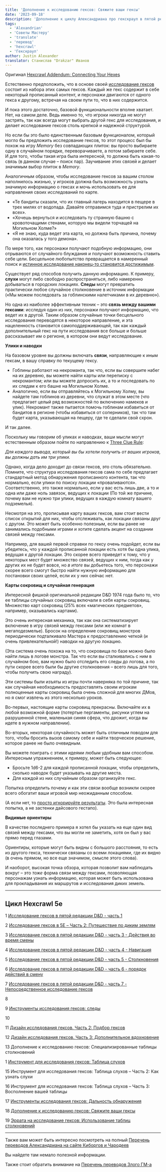 ```yaml
---
title: 'Дополнение к исследованию гексов: Свяжите ваши гексы'
date: '2023-09-18'
description: 'Дополнение к циклу Александриана про гекскраул в пятой редакции D&D - связи между гексами #alexandrian #gmtips #hexcrawl'
tags:
  - 'Alexandrian'
  - 'Советы Мастеру'
  - 'translate'
  - 'перевод'
  - 'hexcrawl'
  - 'Гекскраул'
author: Justin Alexander
translator: Станислав "Drakzar" Иванов
---
```


Оригинал [Hexcrawl Addendum: Connecting Your Hexes](https://thealexandrian.net/wordpress/48383/roleplaying-games/hexcrawl-addendum-connecting-your-hexes)

Естественно предположить, что в основе своей [исследование гексов](https://thealexandrian.net/wordpress/46020/roleplaying-games/5e-hexcrawl) состоит из набора этих самых гексов. Каждый же гекс содержит в себе некоторый прописанный контент, и персонажи двигаются от одного гекса к другому, встречая на своем пути то, что в них содержится.

И пока этого достаточно, базовой функциональности вполне хватает. Нет, на самом деле. Ведь именно то, что игроки никогда не могут застрять, так как всегда могут выбрать другой гекс для исследования, и делает исследование гексов столь крепкой и надежной структурой.

Но если бы это было единственным базовым функционалом, который могло бы предложить исследование гексов, то этот процесс был бы похож на игру _Memory_ без совпадающих плиток: вы просто выбираете одну в случайном порядке, переворачиваете, а потом забираете себе. И для того, чтобы такая игра была интересной, то должна быть какая-то связь (в данном случае – поиск пар). Заучивание этих связей и делает значимым выбор плиток в _Memory_.

Аналогичным образом, чтобы исследование гексов за вашим столом наполнилось жизнью, у игроков должна быть возможность узнать значимую информацию о гексах и мочь использовать ее для направления своих исследований по карте.

- «Те бандиты сказали, что их главный лагерь находится в пещере в трех милях от водопада. Давайте отправимся туда и пристрелим их всех».
- «Хочешь вернуться и исследовать ту странную башню с кровоточащими стенами, которую мы видели торчащей на Могильном Холме?»
- «Я не знаю, куда ведет эта карта, но должна быть причина, почему она оказалась у того демона».

По мере того, как персонажи получают подобную информацию, они отрываются от случайного блуждания и получают возможность ставить себе цели. Бесцельное любопытство превращается в намеренный поиск и [истинное исследование наконец-то становится достижимым](https://thealexandrian.net/wordpress/46504/roleplaying-games/whither-exploration-the-invisible-pillar-of-5th-edition).

Существует ряд способов получить данную информацию. К примеру, **слухи** могут либо свободно распространяться, либо намеренно добываться в городских локациях. **Следы** могут превратить практически любое случайное столкновение в источник информации («Мы можем последовать за гоблинскими налетчиками в их деревню»).

Но одна из наиболее эффективным техник – это **связь между вашими гексами**: исследуя один из них, персонажи получают информацию, что ведет их в другой. Таким образом случайные точки бесцельного исследования переводятся в некоторое направление, и эта нацеленность становится самоподдерживающей, так как каждый дополнительный гекс на пути исследования все больше и больше рассказывает им о регионе, в котором они ведут исследование.

**Улики и наводки**

На базовом уровне вы должны включать **связи**, направляющие к иным гексам, в вашу справку по текущему гексу.

- Гоблины работают на некроманта, так что, если вы совершите набег на их деревню, вы можете найти карты или переписку с некромантом; или вы можете допросить их, а то и последовать по их следам к его башне на Могильном Холме.
- Аналогично, если вы отправляйтесь к Могильному Холму, вы найдете там гоблинов из деревни, что служат в этом месте (что предлагает целый ряд возможностей по включению намеков и улик). Некромант также пытается помочь гоблинам избавиться от бандитов в регионе (чтобы избавиться от соперников), так что там будет карта, указывающая на пещеру, где те сделали свой схрон.

И так далее.

Поскольку мы говорим об уликах и наводках, ваши мысли могут естественным образом пойти по направлению к [Three Clue Rule](https://thealexandrian.net/wordpress/1118/roleplaying-games/three-clue-rule):

_Для каждого вывода, который вы бы хотели получить от ваших игроков, вы должны дать им три улики._

Однако, когда дело доходит до связи гексов, это столь обязательно. Помните, что структура исследования гексов сама по себе предлагает стандартный метод обнаружения прописанного контента, так что нормально, если улики по поиску локации «проваливаются». Соответственно, это также нормально, если у вас есть лишь две, а то и одна или даже ноль завязок, ведущих к локации (По той же причине, почему вам не нужно три улики, ведущих в каждую комнату вашего подземелья).

Несмотря на это, прописывая карту ваших гексов, вам стоит вести список открытий для них, чтобы отслеживать, как локации связаны друг с другом. Это может быть особенно полезным, если вы ранее не занимались подобными играми и хотите сделать акцент на создании связей между гексами.

Например, для вашей первой справки по гексу очень подойдет, если вы убедитесь, что у каждой прописанной локации есть хотя бы одна улика, ведущая к другой локации. Это скорее всего приведет к тому, что у некоторых мест будет множество связей, ведущих к ним, тогда как у других их не будет вовсе, но _в итоге_ вы добьетесь того, что персонажи скорее всего смогут быстро найти нужную информацию для постановки своих целей, если их у них сейчас нет.

**Карты сокровищ и случайная генерация**

Интересной фишкой оригинальной редакции D&D 1974 года было то, что ее таблицы случайных сокровищ включали в себя карты сокровищ. Множество карт сокровищ (25% всех «магических предметов», например, оказывались картами).

Это очень интересная механика, так как она систематизирует включение в игру связей между гексами (или же комнат в мегаподезмелье). Бросок на определение сокровищ монстров периодически подталкивало Мастера к предоставлению четкой (и очень привлекательной!) наводки на другую локацию.

(Эта система очень похожа на то, что сокровища по базе можно было найти лишь в логове монстра. Так что если вы сталкивались с ним в случайном бою, вам нужно было отследить его следы до логова, а по пути скорее всего были бы другие столкновения – всего лишь для того, чтобы получить свою награду).

Эти системы были изъяты из игры почти наверняка по той причине, так как случайная необходимость предоставлять своим игрокам полноценные карты сокровищ была очень сложной для многих ДМов, но я смог извлечь из этого несколько уроков.

Во-первых, настоящие карты сокровищ прекрасны. Включайте их в любой возможной форме (потертые пергаменты, рисунки углем на разрушенной стене, маленькая синяя сфера, что дрожит, когда вы идете в нужном направлении).

Во-вторых, некоторая случайность может быть отличным поводом для того, чтобы бросить вызов самому себе и найти творческое решение, которое ранее не было очевидным.

Вы можете поиграть с этими идеями любым удобным вам способом. Интересным упражнением, к примеру, может быть следующее:

- Бросьте 1d6-2 для каждой прописанной локации, чтобы определить, сколько наводок будет указывать на другие места.
- Для каждой из них случайным образом организуйте гекс.

Попытка определить почему и как эти связи вообще возникли скорее всего обогатит ваши игровой мир неожиданным способом.

(А если нет, то [просто игнорируйте результаты](https://thealexandrian.net/wordpress/43720/roleplaying-games/the-fudging-corollary-not-all-dice-rolls-are-mechanics). Это была интересная попытка, а не застенки дайсового гестапо).

**Видимые ориентиры**

В качестве последнего примера я хотел бы указать на еще один вид связей между гексами, что вы могли не заметить, хотя он был у вас прямо перед глазами.

Ориентиры, которые могут быть видны с большого расстояния, то есть из другого гекса, технически связаны со всеми локациями, где их видно (в очень прямом, но все еще значимом, смысле этого слова).

И наоборот, высокая точка обзора, которая позволит вам наблюдать вокруг – это _тоже_ форма связи между гексами, позволяющая персонажам узнать информацию, которая может быть использована для прокладывания их маршрутов и исследования диких земель.

---

## Цикл Hexcrawl 5e

1 [Исследование гексов в пятой редакции D&D - часть 1](/posts/translations/alexandrian-hexcrawl-5e-2)

2 [Исследование гексов в 5E – Часть 2: Путешествие по диким землям](/posts/translations/alexandrian-hexcrawl-5e-2)

3 [Исследование гексов в пятой редакции D&D - часть 3 - Действия во время смены](/posts/translations/alexandrian-hexcrawl-5e-3-watch-actions)

4 [Исследование гексов в пятой редакции D&D - часть 4 - Навигация](/posts/translations/alexandrian-hexcrawl-5e-4-navigation)

5 [Исследование гексов в пятой редакции D&D - часть 5 - Столкновения](/posts/translations/alexandrian-hexcrawl-5e-5-encounters)

6 [Исследование гексов в пятой редакции D&D - часть 6 - порядок действий в смену](/posts/translations/alexandrian-hexcrawl-5e-6-watch)

7 [Исследование гексов в пятой редакции D&D - часть 7 - Непосредственное исследование гексов](/posts/translations/alexandrian-hexcrawl-5e-7-hexploration)

8

9 [Инструменты исследования гексов: следы](/posts/translations/alexandrian-hexcrawl-5e-tools)

10

11 [Дизайн исследования гексов. Часть 2: Подбор гексов](/posts/translations/alexandrian-hexcrwal-5e-design-2-choice-of-hexes)

12 [Дизайн исследования гексов. Часть 3: Дополнительное вдохновение](/posts/translations/alexandrian-hexcrawl-5e-design-3-additional-inspiration)

13 Дополнение к исследованию гексов: Специализированные таблицы столкновений

1 [Инструмент для исследования гексов: Таблица слухов](/posts/translations/alexandrian-hexcrawl-5e-rumor-tables)

15 Инструмент для исследования гексов: Таблица слухов – Часть 2: Как узнать слухи

16 Инструмент для исследования гексов: Таблица слухов – Часть 3: Восполнение вашей таблицы

17 [Инструменты исследования гексов: Дальность обнаружения](/posts/translations/alexandrian-hexcrawl-5e-tools-distance)

18 [Дополнение к исследованию гексов: Свяжите ваши гексы](/posts/translations/alexandrian-hexcrawl-5e-link-hexes)

19 [Эррата на исследование гексов: Использование таблиц столкновений](/posts/translations/alexandrian-hexcrawl-5e-errata-random-encounters)

---

Также вам может быть интересно посмотреть на полный
[Перечень переводов Александриана на сайте Киборгов и Чародеев](/posts/translations/alexandrian-index)

Вы найдете там немало полезной информации.

Также стоит обратить внимание на [Перечень переводов Злого ГМ-а](/posts/translations/angrygm-index)

